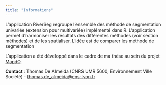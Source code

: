 ```yaml
---
title: "Informations"
---
```


L'application RiverSeg regroupe l'ensemble des méthode de segmentation univariée (extension pour multivariée) implémenté dans R. L'application permet d'harmoniser les résultats des différentes méthodes (voir section méthodes) et de les spatialiser. L'idée est de comparer les méthode de segmentation

L'application a été développé dans le cadre de ma thèse au sein du projet [MapdO](https://evs-gis.github.io/mapdowebsite/).

**Contact** : Thomas De Almeida (CNRS UMR 5600, Environnement Ville Société) - [thomas.de_almeida\@ens-lyon.fr](mailto:thomas.de_almeida@ens-lyon.fr)
